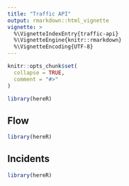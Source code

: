 ---
title: "Traffic API"
output: rmarkdown::html_vignette
vignette: >
  %\VignetteIndexEntry{traffic-api}
  %\VignetteEngine{knitr::rmarkdown}
  %\VignetteEncoding{UTF-8}
---

```{r, include = FALSE}
knitr::opts_chunk$set(
  collapse = TRUE,
  comment = "#>"
)
```

```{r setup}
library(hereR)
```

## Flow

```{r flow}
library(hereR)
```

## Incidents

```{r incidents}
library(hereR)
```
